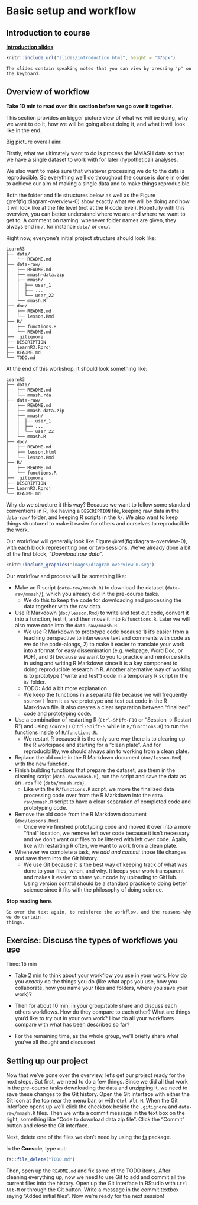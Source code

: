 # Basic setup and workflow {#intro}

## Introduction to course

**[Introduction slides](slides/introduction.html)**

```r
knitr::include_url("slides/introduction.html", height = "375px")
```

```asis
The slides contain speaking notes that you can view by pressing 'p' on the keyboard.
```

## Overview of workflow

**Take 10 min to read over this section before we go over it together**.

This section provides an bigger picture view of what we will be doing, 
why we want to do it, how we will be going about doing it, and what it will look
like in the end. 

Big picture overall aim:

Firstly, what we ultimately want to do is process the MMASH
data so that we have a single dataset to work with for later (hypothetical)
analyses. 

We also want to make sure that whatever processing we do to the data
is reproducible. So everything we'll do throughout the course is done in order
to achieve our aim of making a single data and to make things reproducible.

Both the folder and file structures below as well as the 
Figure \@ref(fig:diagram-overview-0) show exactly what we will be doing and how
it will look like at the file level (not at the R code level).
Hopefully with this overview, you can better understand where we are and where
we want to get to. A comment on naming: whenever folder names are given,
they always end in `/`, for instance `data/` or `doc/`.

Right now, everyone's initial project structure should look like:

```
LearnR3
├── data/
│   └── README.md
├── data-raw/
│   ├── README.md
│   ├── mmash-data.zip
│   ├── mmash/
│   │  ├── user_1
│   │  ├── ...
│   │  └── user_22
│   └── mmash.R
├── doc/
│   ├── README.md
│   └── lesson.Rmd
├── R/
│   ├── functions.R
│   └── README.md
├── .gitignore
├── DESCRIPTION
├── LearnR3.Rproj
├── README.md
└── TODO.md
```

At the end of this workshop, it should look something like:

```
LearnR3
├── data/
│   ├── README.md
│   └── mmash.rda
├── data-raw/
│   ├── README.md
│   ├── mmash-data.zip
│   ├── mmash/
│   │  ├── user_1
│   │  ├── ...
│   │  └── user_22
│   └── mmash.R
├── doc/
│   ├── README.md
│   ├── lesson.html
│   └── lesson.Rmd
├── R/
│   ├── README.md
│   └── functions.R
├── .gitignore
├── DESCRIPTION
├── LearnR3.Rproj
└── README.md
```

Why do we structure it this way? Because we want to follow some standard conventions
in R, like having a `DESCRIPTION` file, keeping raw data in the `data-raw/` folder,
and keeping R scripts in the `R/`. We also want to keep things structured to make
it easier for others and ourselves to reproducible the work.

Our workflow will generally look like Figure \@ref(fig:diagram-overview-0),
with each block representing one or two sessions. We've already done a bit
of the first block, *"Download raw data"*.

```r
knitr::include_graphics("images/diagram-overview-0.svg")
```

Our workflow and process will be something like:

- Make an R script (`data-raw/mmash.R`) to download the dataset (`data-raw/mmash/`),
which you already did in the pre-course tasks. 
    - We do this to keep the code for downloading and processing the data
    together with the raw data.
- Use R Markdown (`doc/lesson.Rmd`) to write and test out code, convert it into
a function, test it, and then move it into `R/functions.R`. Later we will also
move code into the `data-raw/mmash.R`.
    - We use R Markdown to prototype code because 1) it's easier from a teaching
    perspective to interweave text and comments with code as we do the
    code-alongs, 2) to make it easier to translate your work into a format for easy
    dissemination (e.g. webpage, Word Doc, or PDF), and 3) because we want to
    you to practice and reinforce skills in using and writing R Markdown since
    it is a key component to doing reproducible research in R. Another alternative
    way of working is to prototype ("write and test") code in a temporary R
    script in the `R/` folder.
    - TODO: Add a bit more explanation
    - We keep the functions in a separate file because we will frequently `source()`
    from it as we prototype and test out code in the R Markdown file. It also 
    creates a clear separation between "finalized" code and prototyping code.
- Use a combination of restarting R (`Ctrl-Shift-F10` or "Session -> Restart
R") and using `source()` (`Ctrl-Shift-S` while in `R/functions.R`) to run the
functions inside of `R/functions.R`.
    - We restart R because it is the only sure way there is to clearing up the
    R workspace and starting for a "clean plate". And for reproducibility,
    we should always aim to working from a clean plate.
- Replace the old code in the R Markdown document (`doc/lesson.Rmd`) with the
new function.
- Finish building functions that prepare the dataset, use them in the cleaning
script (`data-raw/mmash.R`), run the script and save the data as an `.rda`
file (`data/mmash.rda`).
    - Like with the `R/functions.R` script, we move the finalized data
    processing code over from the R Markdown into the `data-raw/mmash.R`
    script to have a clear separation of completed code and prototyping code.
- Remove the old code from the R Markdown document (`doc/lessons.Rmd`).
    - Once we've finished prototyping code and moved it over into a more "final"
    location, we remove left over code because it isn't necessary and we don't
    want our files to be littered with left over code. Again, like with restarting
    R often, we want to work from a clean plate.
- Whenever we complete a task, we *add and commit* those file changes and save
them into the Git history.
    - We use Git because it is the best way of keeping track of what was done to
    your files, when, and why. It keeps your work transparent and makes it easier
    to share your code by uploading to GitHub. Using version control should be
    a standard practice to doing better science since it fits with the philosophy
    of doing science.

**Stop reading here**.

```asis
Go over the text again, to reinforce the workflow, and the reasons why we do certain
things.
```

## Exercise: Discuss the types of workflows you use

Time: 15 min

- Take 2 min to think about your workflow you use in your work. How do you 
*exactly* do the things you do (like what apps you use, how you collaborate, how
you name your files and folders, where you save your work)? 

- Then for about 10 min, in your group/table share and discuss each others
workflows. How do they compare to each other? What are things you'd like to try
out in your own work? How do all your workflows compare with what has been
described so far? 

- For the remaining time, as the whole group, we'll briefly share what you've
all thought and discussed.

## Setting up our project

Now that we've gone over the overview, let's get our project ready for the next
steps. But first, we need to do a few things. Since we did all that work in the
pre-course tasks downloading the data and unzipping it, we need to save these
changes to the Git history. Open the Git interface with either the Git icon at
the top near the menu bar, or with `Ctrl-Alt-M`. When the Git inferface opens up
we'll click the checkbox beside the `.gitignore` and `data-raw/mmash.R` files.
Then we write a commit message in the text box on the right, something like
"Code to download data zip file". Click the "Commit" button and close the Git
interface.

Next, delete one of the files we don't need by using the [fs] package.

[fs]: https://fs.r-lib.org/

In the **Console**, type out:

```r
fs::file_delete("TODO.md")
```

Then, open up the `README.md` and fix some of the TODO items.
After cleaning everything up, now we need to use Git to add and commit all the 
current files into the history. Open up the Git interface in RStudio with
`Ctrl-Alt-M` or through the Git button. Write a message in the commit textbox
saying "Added initial files". Now we're ready for the next session!
